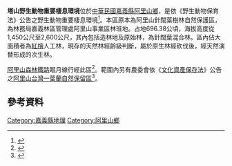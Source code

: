{{Infobox protected area
| name = 塔山野生動物重要棲息環境
| iucn_category = 
| photo =
| photo_caption =
| photo_width =
| location = [[嘉義縣|嘉義縣]][[阿里山鄉|阿里山鄉]]
| area = 696.38公頃
| established = 2001年5月17日
| governing_body = [[行政院農業委員會林務局|行政院農業委員會林務局]]
}}

'''塔山野生動物重要棲息環境'''位於[[中華民國|中華民國]][[嘉義縣|嘉義縣]][[阿里山鄉|阿里山鄉]]，是依《野生動物保育法》公告之野生動物重要棲息環境<ref name="林務局">{{cite web |url=https://conservation.forest.gov.tw/0000177 |title=塔山野生動物重要棲息環境 |accessdate= |publisher=農委會林務局 |archive-date=2020-08-04 |archive-url=https://web.archive.org/web/20200804092626/https://conservation.forest.gov.tw/0000177 |dead-url=no }}</ref>。本區原本為阿里山針闊葉樹林自然保護區，為林務局嘉義林區管理處阿里山事業區林班地。占地696.38公頃，海拔高度從1,450公尺至2,600公尺，其內包括造林地及原始林，為針闊葉混合林。區內佔大面積者為[[紅檜|紅檜]]人工林，現存的天然林經齡級判斷，屬於原生林經砍伐後，經天然演替形成的次生林。

[[阿里山森林鐵路|阿里山森林鐵路]]眠月線行經此區<ref>{{cite web|url=http://www.howone.com.tw/railway/news.php?uid=21&id=7693|title=眠月線搶通 斷頭石猴解塵封|work=中國時報|date=2008-06-01|accessdate=2014-10-26|deadurl=yes|archiveurl=https://web.archive.org/web/20141026094230/http://www.howone.com.tw/railway/news.php?uid=21&id=7693|archivedate=2014-10-26}}</ref>。範圍內另有農委會依《[[文化資產保存法|文化資產保存法]]》公告之[[阿里山台灣一葉蘭自然保留區|阿里山台灣一葉蘭自然保留區]]<ref>{{cite web |url=http://country.swcb.gov.tw/docs/chiayi/11%E7%AC%AC%E4%BA%8C%E7%AF%87-3new.pdf |title=嘉義縣縣級鄉村風貌綱要規劃結案成果報告書 |format=PDF |publisher=中華民國景觀學會 |date=2006-10 |accessdate=2014-10-26 |deadurl=yes |archiveurl=https://web.archive.org/web/20141026093000/http://country.swcb.gov.tw/docs/chiayi/11%E7%AC%AC%E4%BA%8C%E7%AF%87-3new.pdf |archivedate=2014-10-26 }}</ref>。

==參考資料==
{{Reflist}}

{{台灣野生動物保護區}}

[[Category:嘉義縣地理|Category:嘉義縣地理]]
[[Category:阿里山鄉|Category:阿里山鄉]]